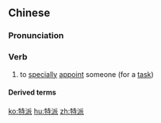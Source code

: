 ==Chinese==
{{zh-forms}}

===Pronunciation===
{{zh-pron
|m=tèpài
|mn=te̍k-phài
|cat=v
}}

===Verb===
{{zh-verb}}

# to [[specially]] [[appoint]] someone (for a [[task]])
#: {{zh-x|特派 記者|'''special''' correspondent}}

====Derived terms====
{{zh-der|特派員}}

[[ko:特派]]
[[hu:特派]]
[[zh:特派]]
